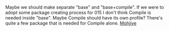 Maybe we should make separate "base" and "base+compile". If we were to adopt some package creating process for 015 I don't think Compile is needed inside "base". Maybe Compile should have its own profile? There's quite a few package that is needed for Compile alone. [[User:Mohjive|Mohjive]]